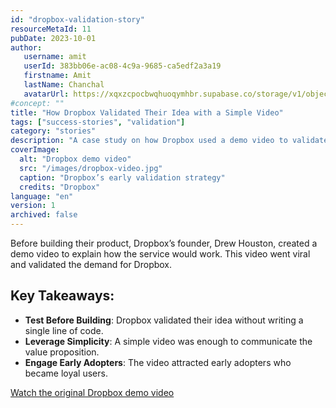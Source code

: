 ```yaml
---
id: "dropbox-validation-story"
resourceMetaId: 11
pubDate: 2023-10-01
author: 
   username: amit
   userId: 383bb06e-ac08-4c9a-9685-ca5edf2a3a19
   firstname: Amit
   lastName: Chanchal
   avatarUrl: https://xqxzcpocbwqhuoqymhbr.supabase.co/storage/v1/object/public/profiles/383bb06e-ac08-4c9a-9685-ca5edf2a3a19/profile.jpg
#concept: ""
title: "How Dropbox Validated Their Idea with a Simple Video"
tags: ["success-stories", "validation"]
category: "stories"
description: "A case study on how Dropbox used a demo video to validate demand before building their product."
coverImage:
  alt: "Dropbox demo video"
  src: "/images/dropbox-video.jpg"
  caption: "Dropbox’s early validation strategy"
  credits: "Dropbox"
language: "en"
version: 1
archived: false
---
```


Before building their product, Dropbox’s founder, Drew Houston, created a demo video to explain how the service would work. This video went viral and validated the demand for Dropbox.

## Key Takeaways:
- **Test Before Building**: Dropbox validated their idea without writing a single line of code.
- **Leverage Simplicity**: A simple video was enough to communicate the value proposition.
- **Engage Early Adopters**: The video attracted early adopters who became loyal users.

[Watch the original Dropbox demo video](https://www.youtube.com/watch?v=7QmCUDHpNzE)
